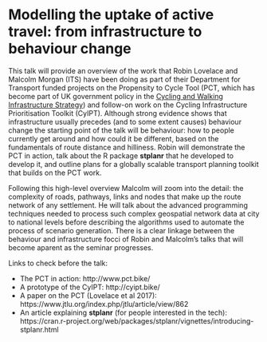 # Modelling the uptake of active travel: from infrastructure to behaviour change

This talk will provide an overview of the work that Robin Lovelace and Malcolm Morgan (ITS) have been doing as part of their Department for Transport funded projects on the Propensity to Cycle Tool (PCT, which has become part of UK government policy in the [Cycling and Walking Infrastructure Strategy](https://www.gov.uk/government/publications/cycling-and-walking-investment-strategy)) and follow-on work on the Cycling Infrastructure Prioritisation Toolkit (CyIPT).
Although strong evidence shows that infrastructure usually precedes (and to some extent causes) behaviour change the starting point of the talk will be behaviour: how to people currently get around and how could it be different, based on the fundamentals of route distance and hilliness.
Robin will demonstrate the PCT in action, talk about the R package **stplanr** that he developed to develop it, and outline plans for a globally scalable transport planning toolkit that builds on the PCT work.

Following this high-level overview Malcolm will zoom into the detail: the complexity of roads, pathways, links and nodes that make up the route network of any settlement.
He will talk about the advanced programming techniques needed to process such complex geospatial network data at city to national levels before describing the algorithms used to automate the process of scenario generation.
There is a clear linkage between the behaviour and infrastructure focci of Robin and Malcolm's talks that will become aparent as the seminar progresses.

Links to check before the talk:

- The PCT in action: http://www.pct.bike/
- A prototype of the CyIPT: http://cyipt.bike/
- A paper on the PCT (Lovelace et al 2017): https://www.jtlu.org/index.php/jtlu/article/view/862
- An article explaining **stplanr** (for people interested in the tech): https://cran.r-project.org/web/packages/stplanr/vignettes/introducing-stplanr.html
